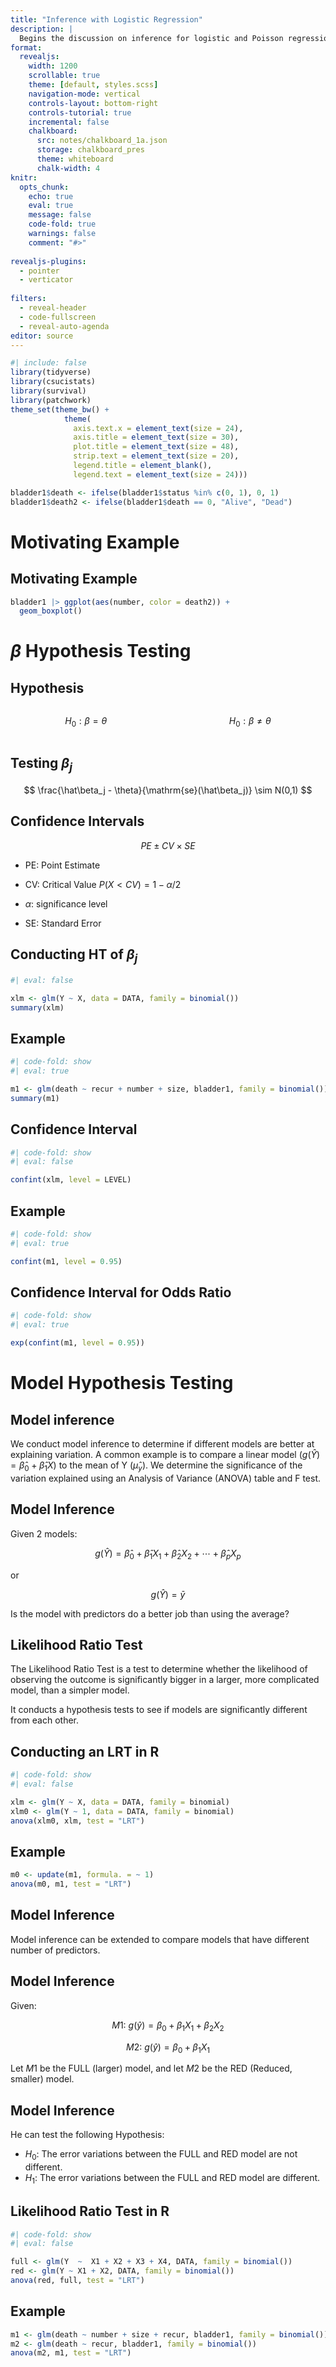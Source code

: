 ```yaml
---
title: "Inference with Logistic Regression"
description: |
  Begins the discussion on inference for logistic and Poisson regression.
format:
  revealjs:
    width: 1200
    scrollable: true
    theme: [default, styles.scss]
    navigation-mode: vertical
    controls-layout: bottom-right
    controls-tutorial: true
    incremental: false 
    chalkboard:
      src: notes/chalkboard_1a.json
      storage: chalkboard_pres
      theme: whiteboard
      chalk-width: 4
knitr:
  opts_chunk: 
    echo: true
    eval: true
    message: false
    code-fold: true
    warnings: false
    comment: "#>" 
    
revealjs-plugins:
  - pointer
  - verticator
  
filters: 
  - reveal-header
  - code-fullscreen
  - reveal-auto-agenda
editor: source
---
```


```r
#| include: false
library(tidyverse)
library(csucistats)
library(survival)
library(patchwork)
theme_set(theme_bw() + 
            theme(
              axis.text.x = element_text(size = 24),
              axis.title = element_text(size = 30),
              plot.title = element_text(size = 48),
              strip.text = element_text(size = 20),
              legend.title = element_blank(),
              legend.text = element_text(size = 24)))

bladder1$death <- ifelse(bladder1$status %in% c(0, 1), 0, 1)
bladder1$death2 <- ifelse(bladder1$death == 0, "Alive", "Dead")

```

# Motivating Example

## Motivating Example


```r
bladder1 |> ggplot(aes(number, color = death2)) +
  geom_boxplot()
```


# $\beta$ Hypothesis Testing

## Hypothesis

::: columns
::: {.column width="50%"}
$$H_0: \beta = \theta$$
:::

::: {.column width="50%"}
$$H_0: \beta \ne \theta$$
:::
:::

## Testing $\beta_j$


$$
\frac{\hat\beta_j - \theta}{\mathrm{se}(\hat\beta_j)} \sim N(0,1)
$$

## Confidence Intervals

$$
PE \pm CV \times SE
$$

-   PE: Point Estimate

-   CV: Critical Value $P(X<CV) = 1-\alpha/2$

-   $\alpha$: significance level

-   SE: Standard Error


## Conducting HT of $\beta_j$

```r
#| eval: false

xlm <- glm(Y ~ X, data = DATA, family = binomial())
summary(xlm)
```

## Example

```r
#| code-fold: show
#| eval: true

m1 <- glm(death ~ recur + number + size, bladder1, family = binomial())
summary(m1)

```

## Confidence Interval

```r
#| code-fold: show
#| eval: false

confint(xlm, level = LEVEL)

```


## Example 

```r
#| code-fold: show
#| eval: true

confint(m1, level = 0.95)

```
## Confidence Interval for Odds Ratio

```r
#| code-fold: show
#| eval: true

exp(confint(m1, level = 0.95))

```


# Model Hypothesis Testing

## Model inference

We conduct model inference to determine if different models are better at explaining variation. A common example is to compare a linear model ($g(\hat Y)=\hat\beta_0 + \hat\beta_1 X$) to the mean of Y ($\hat \mu_y$). We determine the significance of the variation explained using an Analysis of Variance (ANOVA) table and F test.

## Model Inference

Given 2 models:

$$
g(\hat Y) = \hat\beta_0 + \hat\beta_1 X_1 + \hat\beta_2 X_2 + \cdots + \hat\beta_p X_p
$$

or

$$
g(\hat Y) = \bar y
$$

::: fragment
Is the model with predictors do a better job than using the average?
:::

## Likelihood Ratio Test

The Likelihood Ratio Test is a test to determine whether the likelihood of observing the outcome is significantly bigger in a larger, more complicated model, than a simpler model. 


It conducts a hypothesis tests to see if models are significantly different from each other.

## Conducting an LRT in R

```r
#| code-fold: show
#| eval: false

xlm <- glm(Y ~ X, data = DATA, family = binomial)
xlm0 <- glm(Y ~ 1, data = DATA, family = binomial)
anova(xlm0, xlm, test = "LRT")

```

## Example

```r
m0 <- update(m1, formula. = ~ 1)
anova(m0, m1, test = "LRT")
```

## Model Inference

Model inference can be extended to compare models that have different number of predictors.

## Model Inference

Given:

$$
M1:\ g(\hat y) = \beta_0 + \beta_1 X_1 + \beta_2 X_2 
$$

$$
M2:\ g(\hat y) = \beta_0 + \beta_1 X_1  
$$

Let $M1$ be the FULL (larger) model, and let $M2$ be the RED (Reduced, smaller) model.

## Model Inference

He can test the following Hypothesis:

-   $H_0$: The error variations between the FULL and RED model are not different.
-   $H_1$: The error variations between the FULL and RED model are different.


## Likelihood Ratio Test in R

```r
#| code-fold: show
#| eval: false

full <- glm(Y  ~  X1 + X2 + X3 + X4, DATA, family = binomial())
red <- glm(Y ~ X1 + X2, DATA, family = binomial())
anova(red, full, test = "LRT")
```

## Example

```r
m1 <- glm(death ~ number + size + recur, bladder1, family = binomial())
m2 <- glm(death ~ recur, bladder1, family = binomial())
anova(m2, m1, test = "LRT")
```



